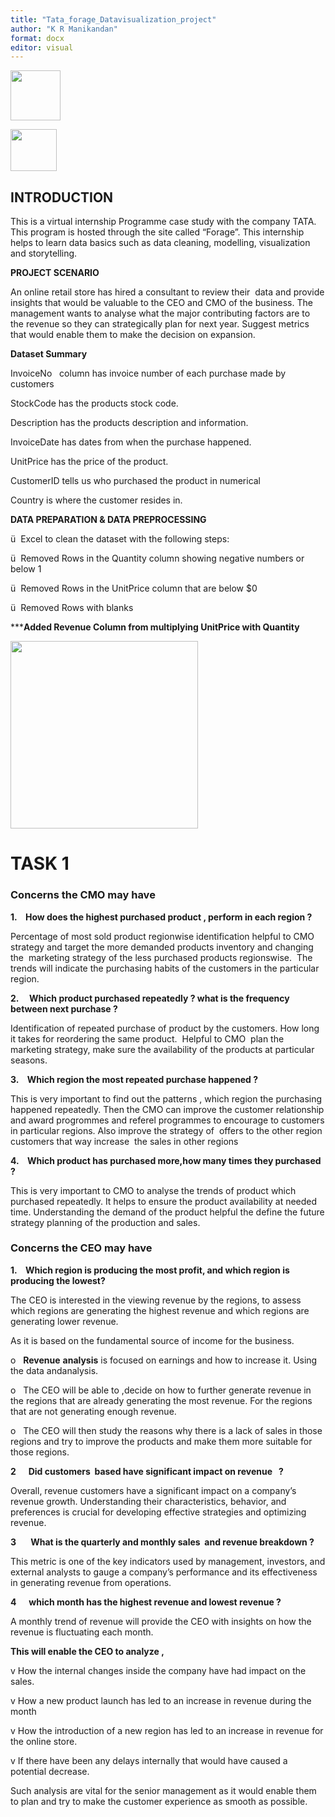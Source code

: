 ---
title: "Tata_forage_Datavisualization_project"
author: "K R Manikandan"
format: docx
editor: visual
---

![](images/clipboard-4205049396.png){fig-align="center" width="80"}

![](images/clipboard-316910507.png){fig-align="center" width="74" height="67"}

## INTRODUCTION     

This is a virtual internship Programme case study with the company TATA. This program is hosted through the site called “Forage”. This internship helps to learn data basics such as data cleaning, modelling, visualization and storytelling.

**PROJECT SCENARIO**

An online retail store has hired a consultant to review their  data and provide insights that would be valuable to the CEO and CMO of the business. The management wants to analyse what the major contributing factors are to the revenue so they can strategically plan for next year. Suggest metrics that would enable them to make the decision on expansion.

**Dataset Summary**

InvoiceNo   column has invoice number of each purchase made by customers

StockCode has the products stock code.

Description has the products description and information.

InvoiceDate has dates from when the purchase happened.

UnitPrice has the price of the product.

CustomerID tells us who purchased the product in numerical

Country is where the customer resides in.

**DATA PREPARATION & DATA PREPROCESSING**

ü  Excel to clean the dataset with the following steps:

ü  Removed Rows in the Quantity column showing negative numbers or below 1

ü  Removed Rows in the UnitPrice column that are below \$0

ü  Removed Rows with blanks

\*\*\***Added Revenue Column from multiplying UnitPrice with Quantity**

![](images/clipboard-328760531.png){width="300"}

# **TASK 1**

### Concerns the CMO may have

**1.    How does the highest purchased product , perform in each region ?**

Percentage of most sold product regionwise identification helpful to CMO strategy and target the more demanded products inventory and changing the  marketing strategy of the less purchased products regionswise.  The trends will indicate the purchasing habits of the customers in the particular region.

**2.     Which product purchased repeatedly ? what is the frequency between next purchase ?**

Identification of repeated purchase of product by the customers. How long it takes for reordering the same product.  Helpful to CMO  plan the marketing strategy, make sure the availability of the products at particular seasons.

**3.    Which region the most repeated purchase happened ?**

This is very important to find out the patterns , which region the purchasing happened repeatedly. Then the CMO can improve the customer relationship and award progrommes and referel programmes to encourage to customers in particular regions. Also improve the strategy of  offers to the other region customers that way increase  the sales in other regions

**4.    Which product has purchased more,how many times they purchased ?**

This is very important to CMO to analyse the trends of product which purchased repeatedly. It helps to ensure the product availability at needed time. Understanding the demand of the product helpful the define the future strategy planning of the production and sales.

### Concerns the CEO may have

**1.    Which region is producing the most profit, and which region is producing the lowest?**

The CEO is interested in the viewing revenue by the regions, to assess which regions are generating the highest revenue and which regions are generating lower revenue.

As it is based on the fundamental source of income for the business.  

o   **Revenue** **analysis** is focused on earnings and how to increase it. Using the data andanalysis.

o   The CEO will be able to ,decide on how to further generate revenue in the regions that are already generating the most revenue. For the regions that are not generating enough revenue.

o   The CEO will then study the reasons why there is a lack of sales in those regions and try to improve the products and make them more suitable for those regions.

**2      Did customers  based have significant impact on revenue   ?**

Overall, revenue customers have a significant impact on a company's revenue growth. Understanding their characteristics, behavior, and preferences is crucial for developing effective strategies and optimizing revenue.

**3       What is the quarterly and monthly sales  and revenue breakdown ?**

This metric is one of the key indicators used by management, investors, and external analysts to gauge a company's performance and its effectiveness in generating revenue from operations.

**4      which month has the highest revenue and lowest revenue ?**

A monthly trend of revenue will provide the CEO with insights on how the revenue is fluctuating each month.

**This will enable the CEO to analyze ,**

v How the internal changes inside the company have had impact on the sales.

v How a new product launch has led to an increase in revenue during the month

v How the introduction of a new region has led to an increase in revenue for the online store.

v If there have been any delays internally that would have caused a potential decrease.

Such analysis are vital for the senior management as it would enable them to plan and try to make the customer experience as smooth as possible.
